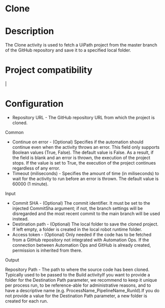 ﻿# Clone

# Description

The Clone activity is used to fetch a UiPath project from the master branch of the GitHub repository and save it to a specified local folder.

# Project compatibility

|

# Configuration



* Repository URL - The GitHub repository URL from which the project is cloned.



Common

* Continue on error - (Optional) Specifies if the automation should continue even when the activity throws an error. This field only supports Boolean values (True, False). The default value is False. As a result, if the field is blank and an error is thrown, the execution of the project stops. If the value is set to True, the execution of the project continues regardless of any error.
* Timeout (miliseconds) - Specifies the amount of time (in miliseconds) to wait for the activity to run before an error is thrown. The default value is 60000 (1 minute).

Input

* Commit SHA - (Optional) The commit identifier. It must be set to the injected CommitSha argument; if not, the branch settings will be disregarded and the most recent commit to the main branch will be used instead.
* Destination path - (Optional) The local folder to save the cloned project. If left empty, a folder is created in the local robot runtime folder.
* Access token - (Optional) Only needed if the code has to be fetched from a GitHub repository not integrated with Automation Ops. If the connection between Automation Ops and GitHub is already created, permission is inherited from there.

Output

Repository Path - The path to where the source code has been cloned. Typically used to be passed to the Build activityIf you want to provide a folder for the Destination Path parameter, we recommend to keep it unique per process run, to be reference-able for administrative reasons, and to have a descriptive name (e.g. ProcessName_PipelineName_RunId).If you do not provide a value for the Destination Path parameter, a new folder is created for each run.
